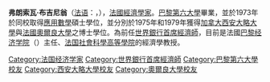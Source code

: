 '''弗朗索瓦·布吉尼翁'''（[[法语|法语]]：'''{{lang|fr|François Bourguignon}}'''，{{bd|1945年|5月22日|catIdx=Bourguignon, François}}），[[法國|法國]][[經濟學家|經濟學家]]。[[巴黎第六大學|巴黎第六大學]]畢業，並於1973年於同校取得[[應用數學|應用數學]]碩士學位，並分別於1975年和1979年獲得[[加拿大|加拿大]][[西安大略大學|西安大略大學]]與[[法國|法國]][[奧爾良大學|奧爾良大學]]之博士學位。為前任[[世界銀行|世界銀行]][[世界銀行首席經濟師|首席經濟師]]，目前是法國[[巴黎经济学院|巴黎经济学院]]（{{lang|en|Paris School of Economics}}）主任、[[法国社會科學高等學院|法国社會科學高等學院]]的經濟學教授。

{{start box}}
{{succession box |
  before=[[尼古拉斯·斯特恩|尼古拉斯·斯特恩]]|
  title=[[世界銀行首席經濟師|世界銀行首席經濟師]]|
  years=2003年－2007年 |
  after=[[林毅夫|林毅夫]]
}}
{{end box}}

{{Authority control}}
{{經濟學家小作品}}

{{DEFAULTSORT:Bourguignon, François}}
[[Category:法国经济学家|Category:法国经济学家]]
[[Category:世界銀行首席經濟師|Category:世界銀行首席經濟師]]
[[Category:巴黎第六大學校友|Category:巴黎第六大學校友]]
[[Category:西安大略大學校友|Category:西安大略大學校友]]
[[Category:奧爾良大學校友|Category:奧爾良大學校友]]